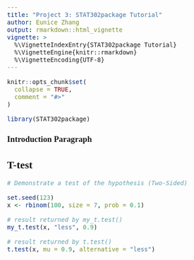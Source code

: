 ```yaml
---
title: "Project 3: STAT302package Tutorial"
author: Eunice Zhang
output: rmarkdown::html_vignette
vignette: >
  %\VignetteIndexEntry{STAT302package Tutorial}
  %\VignetteEngine{knitr::rmarkdown}
  %\VignetteEncoding{UTF-8}
---
```


<!--- Begin styling code. --->
<style type="text/css">
/* Whole document: */
body{
  font-family: "Palatino Linotype", "Book Antiqua", Palatino, serif;
  font-size: 12pt;
}
h1.title {
  font-size: 38px;
  text-align: center;
}
h4.author {
  font-size: 18px;
  text-align: center;
}
h4.date {
  font-size: 18px;
  text-align: center;
}
</style>
<!--- End styling code. --->

```r
knitr::opts_chunk$set(
  collapse = TRUE,
  comment = "#>"
)
```


```r
library(STAT302package)
```

### Introduction Paragraph

## T-test
```r

# Demonstrate a test of the hypothesis (Two-Sided)

set.seed(123)
x <- rbinom(100, size = 7, prob = 0.1)

# result returned by my_t.test()
my_t.test(x, "less", 0.9)

# result returned by t.test()
t.test(x, mu = 0.9, alternative = "less")
```


